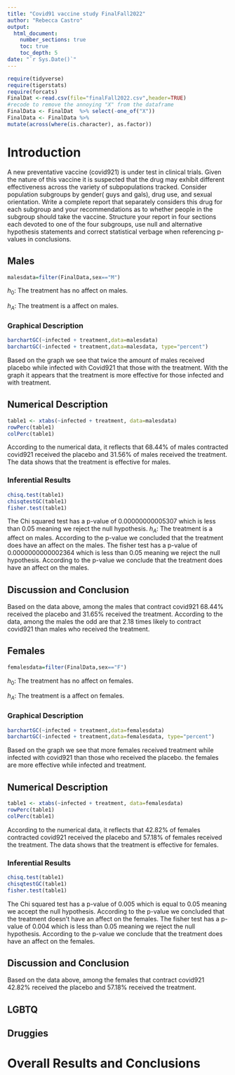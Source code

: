 ```yaml
---
title: "Covid91 vaccine study FinalFall2022"
author: "Rebecca Castro"
output: 
  html_document:
    number_sections: true
    toc: true
    toc_depth: 5
date: "`r Sys.Date()`" 
---
```


```r
require(tidyverse)
require(tigerstats)
require(forcats)
FinalDat <-read.csv(file="finalFall2022.csv",header=TRUE)
#recode to remove the annoying "X" from the dataframe
FinalData <- FinalDat  %>% select(-one_of("X"))
FinalData <- FinalData %>%
mutate(across(where(is.character), as.factor))
```

# Introduction

A new  preventative vaccine (covid921) is under test in clinical trials. Given the nature of this vaccine it is suspected that the drug may exhibit different effectiveness across the variety of subpopulations tracked. Consider population subgroups by gender( guys and gals), drug use, and sexual orientation. Write a complete report that separately considers this drug for each subgroup and your recommendations as to whether people in the subgroup should take the vaccine. Structure your report in four sections each devoted to one of the four subgroups, use null and alternative hypothesis statements and correct statistical verbage when referencing p-values in conclusions.

## Males
```r
malesdata=filter(FinalData,sex=="M")
```

$h_0$: The treatment has no affect on males.

$h_A$: The treatment is a affect on males.

### Graphical Description
```r
barchartGC(~infected + treatment,data=malesdata)
barchartGC(~infected + treatment,data=malesdata, type="percent")

```

Based on the graph we see that twice the amount of males received placebo while infected with Covid921 that those with the treatment. With the graph it appears that the treatment is more effective for those infected and with treatment.

## Numerical Description

```r
table1 <- xtabs(~infected + treatment, data=malesdata)
rowPerc(table1)
colPerc(table1)
```
According to the numerical data, it reflects that 68.44% of males contracted covid921 received the placebo and 31.56% of males received the treatment. The data shows that the treatment is effective for males.

### Inferential Results

```r
chisq.test(table1)
chisqtestGC(table1)
fisher.test(table1)
```

The Chi squared test has a p-value of 0.00000000005307 which is less than 0.05 meaning we reject the null hypothesis. $h_A$: The treatment is a affect on males. According to the p-value we concluded that the treatment does have an affect on the males.
The fisher test has a p-value of 0.0000000000002364 which is less than 0.05 meaning we reject the null hypothesis. According to the p-value we conclude that the treatment does have an affect on the males.

## Discussion and Conclusion
Based on the data above, among the males that contract covid921 68.44% received the placebo and 31.65% received the treatment. According to the data, among the males the odd are that 2.18 times likely to contract covid921 than males who received the treatment.

## Females

```r
femalesdata=filter(FinalData,sex=="F")
```
$h_0$: The treatment has no affect on females.

$h_A$: The treatment is a affect on females.

### Graphical Description
```r
barchartGC(~infected + treatment,data=femalesdata)
barchartGC(~infected + treatment,data=femalesdata, type="percent")

```

Based on the graph we see that more females received treatment while infected with covid921 than those who received the placebo. the females are more effective while infected and treatment.

## Numerical Description

```r
table1 <- xtabs(~infected + treatment, data=femalesdata)
rowPerc(table1)
colPerc(table1)
```
According to the numerical data, it reflects that 42.82% of females contracted covid921 received the placebo and 57.18% of females received the treatment. The data shows that the treatment is effective for females.

### Inferential Results

```r
chisq.test(table1)
chisqtestGC(table1)
fisher.test(table1)
```

The Chi squared test has a p-value of 0.005 which is equal to 0.05 meaning we accept the null hypothesis. According to the p-value we concluded that the treatment doesn't have an affect on the females.
The fisher test has a p-value of 0.004 which is less than 0.05 meaning we reject the null hypothesis. According to the p-value we conclude that the treatment does have an affect on the females.

## Discussion and Conclusion
Based on the data above, among the females that contract covid921 42.82% received the placebo and 57.18% received the treatment. 

## LGBTQ



## Druggies


# Overall Results and Conclusions